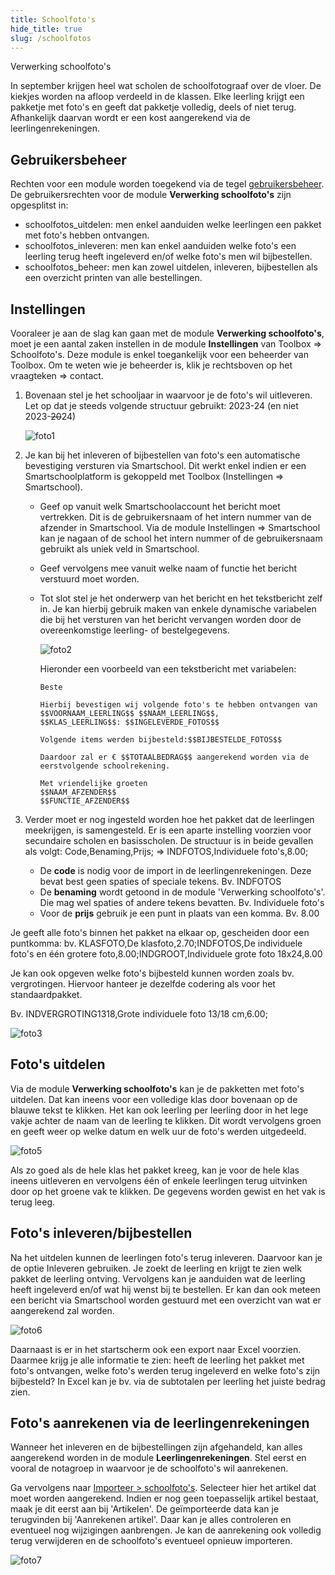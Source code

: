 ```yaml
---
title: Schoolfoto's
hide_title: true
slug: /schoolfotos
---
```

<ImageTitle img="camera.png">Verwerking schoolfoto's</ImageTitle>

In september krijgen heel wat scholen de schoolfotograaf over de vloer. De kiekjes worden na afloop verdeeld in de klassen. Elke leerling krijgt een pakketje met foto's en geeft dat pakketje volledig, deels of niet terug. Afhankelijk daarvan wordt er een kost aangerekend via de leerlingenrekeningen. 

## Gebruikersbeheer

Rechten voor een module worden toegekend via de tegel [gebruikersbeheer](/gebruikersbeheer). De gebruikersrechten voor de module **Verwerking schoolfoto's** zijn opgesplitst in:
- schoolfotos_uitdelen: men enkel aanduiden welke leerlingen een pakket met foto's hebben ontvangen.
- schoolfotos_inleveren: men kan enkel aanduiden welke foto's een leerling terug heeft ingeleverd en/of welke foto's men wil bijbestellen.  
- schoolfotos_beheer: men kan zowel uitdelen, inleveren, bijbestellen als een overzicht printen van alle bestellingen.  

## Instellingen

Vooraleer je aan de slag kan gaan met de module **Verwerking schoolfoto's**, moet je een aantal zaken instellen in de module **Instellingen** van Toolbox => Schoolfoto's. Deze module is enkel toegankelijk voor een beheerder van Toolbox. Om te weten wie je beheerder is, klik je rechtsboven op het vraagteken => contact. 

1. Bovenaan stel je het schooljaar in waarvoor je de foto's wil uitleveren. Let op dat je steeds volgende structuur gebruikt: 2023-24  (en niet 2023-<Text color="red">~~20~~</Text>24)

    ![foto1](./foto1.PNG)

2. Je kan bij het inleveren of bijbestellen van foto's een automatische bevestiging versturen via Smartschool. Dit werkt enkel indien er een Smartschoolplatform is gekoppeld met Toolbox (Instellingen => Smartschool). 
    - Geef op vanuit welk Smartschoolaccount het bericht moet vertrekken. Dit is de gebruikersnaam of het intern nummer van de afzender in Smartschool. Via de module Instellingen => Smartschool kan je nagaan of de school het intern nummer of de gebruikersnaam gebruikt als uniek veld in Smartschool. 
    - Geef vervolgens mee vanuit welke naam of functie het bericht verstuurd moet worden. 
    - Tot slot stel je het onderwerp van het bericht en het tekstbericht zelf in. Je kan hierbij gebruik maken van enkele dynamische variabelen die bij het versturen van het bericht vervangen worden door de overeenkomstige leerling- of bestelgegevens.

      ![foto2](./foto2.PNG)

      Hieronder een voorbeeld van een tekstbericht met variabelen:

          Beste

          Hierbij bevestigen wij volgende foto's te hebben ontvangen van $$VOORNAAM_LEERLING$$ $$NAAM_LEERLING$$,
          $$KLAS_LEERLING$$: $$INGELEVERDE_FOTOS$$
      
          Volgende items werden bijbesteld:$$BIJBESTELDE_FOTOS$$
      
          Daardoor zal er € $$TOTAALBEDRAG$$ aangerekend worden via de eerstvolgende schoolrekening.
      
          Met vriendelijke groeten
          $$NAAM_AFZENDER$$
          $$FUNCTIE_AFZENDER$$

3. Verder moet er nog ingesteld worden hoe het pakket dat de leerlingen meekrijgen, is samengesteld. Er is een aparte instelling voorzien voor secundaire scholen en basisscholen. De structuur is in beide gevallen als volgt: Code,Benaming,Prijs; => INDFOTOS,Individuele foto's,8.00;

   - De **code** is nodig voor de import in de leerlingenrekeningen. Deze bevat best geen spaties of speciale tekens. Bv. INDFOTOS
   - De **benaming** wordt getoond in de module 'Verwerking schoolfoto's'. Die mag wel spaties of andere tekens bevatten. Bv. Individuele foto's
   - Voor de **prijs** gebruik je een punt in plaats van een komma. Bv. 8.00

  Je geeft alle foto's binnen het pakket na elkaar op, gescheiden door een puntkomma: bv. KLASFOTO,De klasfoto,2.70;INDFOTOS,De individuele foto's en één grotere foto,8.00;INDGROOT,Individuele grote foto 18x24,8.00

  Je kan ook opgeven welke foto's bijbesteld kunnen worden zoals bv. vergrotingen. Hiervoor hanteer je dezelfde codering als voor het standaardpakket. 

  Bv. INDVERGROTING1318,Grote individuele foto 13/18 cm,6.00;
  
  ![foto3](./foto3.PNG)

## Foto's uitdelen

Via de module **Verwerking schoolfoto's** kan je de pakketten met foto's uitdelen. Dat kan ineens voor een volledige klas door bovenaan op de blauwe tekst <LegacyAction text="Lever foto's voor heel 1A01 uit" /> te klikken. Het kan ook leerling per leerling door in het lege vakje achter de naam van de leerling te klikken. Dit wordt vervolgens groen en geeft weer op welke datum en welk uur de foto's werden uitgedeeld. 

![foto5](./foto5.png)

Als zo goed als de hele klas het pakket kreeg, kan je voor de hele klas ineens uitleveren en vervolgens één of enkele leerlingen terug uitvinken door op het groene vak te klikken. De gegevens worden gewist en het vak is terug leeg. 

## Foto's inleveren/bijbestellen

Na het uitdelen kunnen de leerlingen foto's terug inleveren. Daarvoor kan je de optie Inleveren gebruiken.  Je zoekt de leerling en krijgt te zien welk pakket de leerling ontving. Vervolgens kan je aanduiden wat de leerling heeft ingeleverd en/of wat hij wenst bij te bestellen. Er kan dan ook meteen een bericht via Smartschool worden gestuurd met een overzicht van wat er aangerekend zal worden.

![foto6](./foto6.PNG)

Daarnaast is er in het startscherm ook een export naar Excel voorzien. Daarmee krijg je alle informatie te zien: heeft de leerling het pakket met foto's ontvangen, welke foto's werden terug ingeleverd en welke foto's zijn bijbesteld? In Excel kan je bv. via de subtotalen per leerling het juiste bedrag zien.

## Foto's aanrekenen via de leerlingenrekeningen

Wanneer het inleveren en de bijbestellingen zijn afgehandeld, kan alles aangerekend worden in de module **Leerlingenrekeningen**. Stel eerst en vooral de notagroep in waarvoor je de schoolfoto's wil aanrekenen. 

Ga vervolgens naar [Importeer > schoolfoto's](/leerlingenrekeningen/Importeren/). Selecteer hier het artikel dat moet worden aangerekend. Indien er nog geen toepasselijk artikel bestaat, maak je dit eerst aan bij 'Artikelen'. 
De geïmporteerde data kan je terugvinden bij 'Aanrekenen artikel'. Daar kan je alles controleren en eventueel nog wijzigingen aanbrengen. Je kan de aanrekening ook volledig terug verwijderen en de schoolfoto's eventueel opnieuw importeren.  

![foto7](./foto7.png)